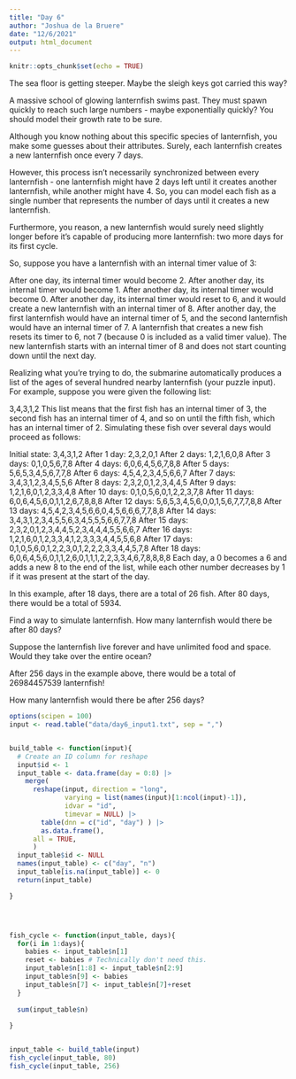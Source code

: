 ```yaml
---
title: "Day 6"
author: "Joshua de la Bruere"
date: "12/6/2021"
output: html_document
---
```


```r
knitr::opts_chunk$set(echo = TRUE)
```

The sea floor is getting steeper. Maybe the sleigh keys got carried this way?

A massive school of glowing lanternfish swims past. They must spawn quickly to reach such large numbers - maybe exponentially quickly? You should model their growth rate to be sure.

Although you know nothing about this specific species of lanternfish, you make some guesses about their attributes. Surely, each lanternfish creates a new lanternfish once every 7 days.

However, this process isn't necessarily synchronized between every lanternfish - one lanternfish might have 2 days left until it creates another lanternfish, while another might have 4. So, you can model each fish as a single number that represents the number of days until it creates a new lanternfish.

Furthermore, you reason, a new lanternfish would surely need slightly longer before it's capable of producing more lanternfish: two more days for its first cycle.

So, suppose you have a lanternfish with an internal timer value of 3:

After one day, its internal timer would become 2.
After another day, its internal timer would become 1.
After another day, its internal timer would become 0.
After another day, its internal timer would reset to 6, and it would create a new lanternfish with an internal timer of 8.
After another day, the first lanternfish would have an internal timer of 5, and the second lanternfish would have an internal timer of 7.
A lanternfish that creates a new fish resets its timer to 6, not 7 (because 0 is included as a valid timer value). The new lanternfish starts with an internal timer of 8 and does not start counting down until the next day.

Realizing what you're trying to do, the submarine automatically produces a list of the ages of several hundred nearby lanternfish (your puzzle input). For example, suppose you were given the following list:

3,4,3,1,2
This list means that the first fish has an internal timer of 3, the second fish has an internal timer of 4, and so on until the fifth fish, which has an internal timer of 2. Simulating these fish over several days would proceed as follows:

Initial state: 3,4,3,1,2
After  1 day:  2,3,2,0,1
After  2 days: 1,2,1,6,0,8
After  3 days: 0,1,0,5,6,7,8
After  4 days: 6,0,6,4,5,6,7,8,8
After  5 days: 5,6,5,3,4,5,6,7,7,8
After  6 days: 4,5,4,2,3,4,5,6,6,7
After  7 days: 3,4,3,1,2,3,4,5,5,6
After  8 days: 2,3,2,0,1,2,3,4,4,5
After  9 days: 1,2,1,6,0,1,2,3,3,4,8
After 10 days: 0,1,0,5,6,0,1,2,2,3,7,8
After 11 days: 6,0,6,4,5,6,0,1,1,2,6,7,8,8,8
After 12 days: 5,6,5,3,4,5,6,0,0,1,5,6,7,7,7,8,8
After 13 days: 4,5,4,2,3,4,5,6,6,0,4,5,6,6,6,7,7,8,8
After 14 days: 3,4,3,1,2,3,4,5,5,6,3,4,5,5,5,6,6,7,7,8
After 15 days: 2,3,2,0,1,2,3,4,4,5,2,3,4,4,4,5,5,6,6,7
After 16 days: 1,2,1,6,0,1,2,3,3,4,1,2,3,3,3,4,4,5,5,6,8
After 17 days: 0,1,0,5,6,0,1,2,2,3,0,1,2,2,2,3,3,4,4,5,7,8
After 18 days: 6,0,6,4,5,6,0,1,1,2,6,0,1,1,1,2,2,3,3,4,6,7,8,8,8,8
Each day, a 0 becomes a 6 and adds a new 8 to the end of the list, while each other number decreases by 1 if it was present at the start of the day.

In this example, after 18 days, there are a total of 26 fish. After 80 days, there would be a total of 5934.

Find a way to simulate lanternfish. How many lanternfish would there be after 80 days?

Suppose the lanternfish live forever and have unlimited food and space. Would they take over the entire ocean?

After 256 days in the example above, there would be a total of 26984457539 lanternfish!

How many lanternfish would there be after 256 days?

```r
options(scipen = 100)
input <- read.table("data/day6_input1.txt", sep = ",")


build_table <- function(input){
  # Create an ID column for reshape
  input$id <- 1
  input_table <- data.frame(day = 0:8) |> 
    merge(
      reshape(input, direction = "long", 
              varying = list(names(input)[1:ncol(input)-1]),
              idvar = "id",
              timevar = NULL) |> 
        table(dnn = c("id", "day") ) |>
        as.data.frame(),
      all = TRUE,
      )
  input_table$id <- NULL
  names(input_table) <- c("day", "n")
  input_table[is.na(input_table)] <- 0
  return(input_table)

}   




fish_cycle <- function(input_table, days){
  for(i in 1:days){
    babies <- input_table$n[1]
    reset <- babies # Technically don't need this. 
    input_table$n[1:8] <- input_table$n[2:9]
    input_table$n[9] <- babies
    input_table$n[7] <- input_table$n[7]+reset
  }
  
  sum(input_table$n)
  
}


input_table <- build_table(input)
fish_cycle(input_table, 80)
fish_cycle(input_table, 256)


```

